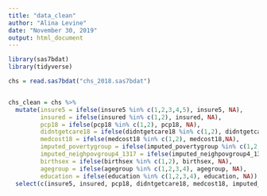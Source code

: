 ```yaml
---
title: "data_clean"
author: "Alina Levine"
date: "November 30, 2019"
output: html_document
---
```


```r
library(sas7bdat)
library(tidyverse)

chs = read.sas7bdat("chs_2018.sas7bdat")


chs_clean = chs %>%
  mutate(insure5 = ifelse(insure5 %in% c(1,2,3,4,5), insure5, NA),
         insured = ifelse(insured %in% c(1,2), insured, NA),
         pcp18 = ifelse(pcp18 %in% c(1,2), pcp18, NA),
         didntgetcare18 = ifelse(didntgetcare18 %in% c(1,2), didntgetcare18, NA),
         medcost18 = ifelse(medcost18 %in% c(1,2), medcost18,NA),
         imputed_povertygroup = ifelse(imputed_povertygroup %in% c(1,2,3,4,5), imputed_povertygroup, NA),
         imputed_neighpovgroup4_1317 = ifelse(imputed_neighpovgroup4_1317 %in% c(1,2,3,4), imputed_neighpovgroup4_1317, NA),
         birthsex = ifelse(birthsex %in% c(1,2), birthsex, NA),
         agegroup = ifelse(agegroup %in% c(1,2,3,4), agegroup, NA),
         education = ifelse(education %in% c(1,2,3,4), education, NA)) %>%
  select(c(insure5, insured, pcp18, didntgetcare18, medcost18, imputed_povertygroup, imputed_neighpovgroup4_1317, birthsex, agegroup, education, strata, wt19_dual))
  

```
